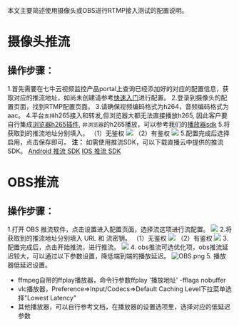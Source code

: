本文主要简述使用摄像头或OBS进行RTMP接入测试的配置说明。
# **摄像头推流**
## **操作步骤：**
1.首先需要在七牛云视频监控产品portal上查询已经添加好的对应的配置信息，获取对应的推流地址，如尚未创建请参考[快速入门](https://developer.qiniu.io/qvs/manual/6763/qvs-quick-start)进行配置。
2.登录到摄像头的配置页面，找到RTMP配置页面。
3.请确保视频编码格式为h264，音频编码格式为aac。
4.平台`支持`h265接入和转发,但浏览器大都无法直接播放h265, 因此客户要自行集成[浏览器h265插件](https://github.com/numberwolf/h265web.js), `非浏览器`的h265播放，可以参考我们的[播放器sdk](https://developer.qiniu.com/qvs/7924/play-the-sdk)
5.将获取到的推流地址分别填入。
（1）无鉴权
![](https://dn-odum9helk.qbox.me/Fonr-typRbxfWtjzIO45YvTfvMfw)
（2）有鉴权
![](https://dn-odum9helk.qbox.me/FhiF9dtuVfEV77tamLf1cTLKF8Hd)
5.配置完成后选择启用，点击保存即可。
**注：**
如需使用推流SDK，可以下载直播云中提供的推流SDK。
[Android 推流 SDK](https://developer.qiniu.com/pili/3715/PLDroidMediaStreaming-overview)
[IOS 推流 SDK](https://developer.qiniu.com/pili/3778/PLMediaStreamingKit-overview)
# **OBS推流**
## **操作步骤：**
1.打开 OBS 推流软件，点击设置进入配置页面，选择流这项进行流配置。
![](https://dn-odum9helk.qbox.me/FtuR3hW6fitQCvemxkbw0g6A60Mz)
2.将获取到的推流地址分别填入 URL 和 流密钥。
（1）无鉴权
![](https://dn-odum9helk.qbox.me/FjVHBktVRVjDqrd3SXNSEKFBjJBo)
（2）有鉴权
![](https://dn-odum9helk.qbox.me/Fg3qC9Q_grOQ2lnOMKM5FQ5qk3_I)
3.配置完成后，点击开始推流，进行推流。
![](https://dn-odum9helk.qbox.me/FiuTf2OfgPuROwlKbcL_odkevbsL)
4. obs推流可选优化项，obs推流延迟较大，可以通过以下参数设置，降低端到端的播放延迟。
![OBS.png](https://dn-odum9helk.qbox.me/Fund11eq7KmEgdZrTojaMeqqLzsx)
5. 播放器低延迟设置。
* ffmpeg自带的ffplay播放器，命令行参数ffplay '播放地址' -fflags nobuffer
* vlc播放器，Preference=>Input/Codecs=>Default Caching Level下拉菜单选择"Lowest Latency"
* 其他播放器，可以自行参考文档，在播放器的设置选项里，选择对应的低延迟参数